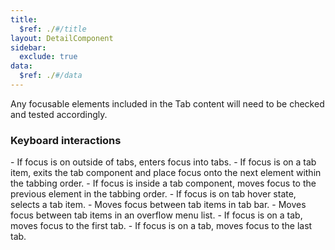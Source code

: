 ```yaml
---
title:
  $ref: ./#/title
layout: DetailComponent
sidebar:
  exclude: true
data:
  $ref: ./#/data
---
```


Any focusable elements included in the Tab content will need to be checked and tested accordingly.

### Keyboard interactions

<KeyboardControls>
<KeyboardControl keyOrCombos="Tab">
-	If focus is on outside of tabs, enters focus into tabs.
-	If focus is on a tab item, exits the tab component and place focus onto the next element within the tabbing order.
</KeyboardControl>

<KeyboardControl keyOrCombos="Shift + Tab">
-	If focus is inside a tab component, moves focus to the previous element in the tabbing order.
</KeyboardControl>

<KeyboardControl keyOrCombos="Enter or Space">
-	If focus is on tab hover state, selects a tab item.
</KeyboardControl>

<KeyboardControl keyOrCombos="Arrow left or Arrow right">
-	Moves focus between tab items in tab bar.
</KeyboardControl>

<KeyboardControl keyOrCombos="Arrow up or Arrow down">
-	Moves focus between tab items in an overflow menu list.
</KeyboardControl>

<KeyboardControl keyOrCombos="Home">
-	If focus is on a tab, moves focus to the first tab.
</KeyboardControl>

<KeyboardControl keyOrCombos="End">
-	If focus is on a tab, moves focus to the last tab.
</KeyboardControl>

</KeyboardControls>
